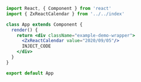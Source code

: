 ```jsx
import React, { Component } from 'react'
import { ZxReactCalendar } from '../../index'

class App extends Component {
  render() {
    return <div className="example-demo-wrapper">
      <ZxReactCalendar value="2020/09/05"/>
      INJECT_CODE
    </div>
  }
}

export default App
```
